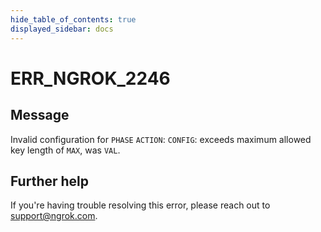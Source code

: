 ```yaml
---
hide_table_of_contents: true
displayed_sidebar: docs
---
```



# ERR_NGROK_2246

## Message

Invalid configuration for `PHASE` `ACTION`: `CONFIG`: exceeds maximum allowed key length of `MAX`, was `VAL`.

<ErrorDetails error="err_ngrok_2246" />

## Further help

If you're having trouble resolving this error, please reach out to [support@ngrok.com](mailto:support@ngrok.com?subject=Help%20with%20ERR_NGROK_2246).

